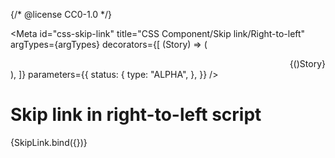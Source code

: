 {/* @license CC0-1.0 */}


<Meta
  id="css-skip-link"
  title="CSS Component/Skip link/Right-to-left"
  argTypes={argTypes}
  decorators={[
    (Story) => (
      <div dir="rtl" lang="ar">
        {Story()}
      </div>
    ),
  ]}
  parameters={{
    status: {
      type: "ALPHA",
    },
  }}
/>

# Skip link in right-to-left script

<Canvas>
  <Story
    name="Right-to-left"
    args={{
      ...exampleArgs,
      focus: true,
      textContent: "تخطي إلى المحتوى الرئيسي",
    }}
  >
    {SkipLink.bind({})}
  </Story>
</Canvas>

<ArgsTable story="Right-to-left" />
